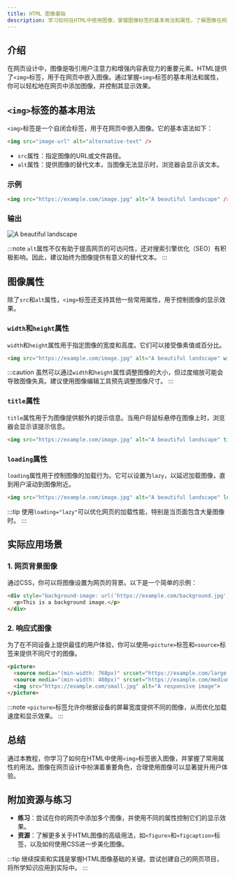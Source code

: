 ```yaml
---
title: HTML 图像基础
description: 学习如何在HTML中使用图像，掌握图像标签的基本用法和属性，了解图像在网页中的实际应用。
---
```


## 介绍

在网页设计中，图像是吸引用户注意力和增强内容表现力的重要元素。HTML提供了`<img>`标签，用于在网页中嵌入图像。通过掌握`<img>`标签的基本用法和属性，你可以轻松地在网页中添加图像，并控制其显示效果。

## `<img>`标签的基本用法

`<img>`标签是一个自闭合标签，用于在网页中嵌入图像。它的基本语法如下：

```html
<img src="image-url" alt="alternative-text" />
```

- `src`属性：指定图像的URL或文件路径。
- `alt`属性：提供图像的替代文本，当图像无法显示时，浏览器会显示该文本。

### 示例

```html
<img src="https://example.com/image.jpg" alt="A beautiful landscape" />
```

### 输出

![A beautiful landscape](https://example.com/image.jpg)

:::note
`alt`属性不仅有助于提高网页的可访问性，还对搜索引擎优化（SEO）有积极影响。因此，建议始终为图像提供有意义的替代文本。
:::

## 图像属性

除了`src`和`alt`属性，`<img>`标签还支持其他一些常用属性，用于控制图像的显示效果。

### `width`和`height`属性

`width`和`height`属性用于指定图像的宽度和高度。它们可以接受像素值或百分比。

```html
<img src="https://example.com/image.jpg" alt="A beautiful landscape" width="300" height="200" />
```

:::caution
虽然可以通过`width`和`height`属性调整图像的大小，但过度缩放可能会导致图像失真。建议使用图像编辑工具预先调整图像尺寸。
:::

### `title`属性

`title`属性用于为图像提供额外的提示信息。当用户将鼠标悬停在图像上时，浏览器会显示该提示信息。

```html
<img src="https://example.com/image.jpg" alt="A beautiful landscape" title="Click to enlarge" />
```

### `loading`属性

`loading`属性用于控制图像的加载行为。它可以设置为`lazy`，以延迟加载图像，直到用户滚动到图像附近。

```html
<img src="https://example.com/image.jpg" alt="A beautiful landscape" loading="lazy" />
```

:::tip
使用`loading="lazy"`可以优化网页的加载性能，特别是当页面包含大量图像时。
:::

## 实际应用场景

### 1. 网页背景图像

通过CSS，你可以将图像设置为网页的背景。以下是一个简单的示例：

```html
<div style="background-image: url('https://example.com/background.jpg'); width: 100%; height: 500px;">
  <p>This is a background image.</p>
</div>
```

### 2. 响应式图像

为了在不同设备上提供最佳的用户体验，你可以使用`<picture>`标签和`<source>`标签来提供不同尺寸的图像。

```html
<picture>
  <source media="(min-width: 768px)" srcset="https://example.com/large.jpg">
  <source media="(min-width: 480px)" srcset="https://example.com/medium.jpg">
  <img src="https://example.com/small.jpg" alt="A responsive image">
</picture>
```

:::note
`<picture>`标签允许你根据设备的屏幕宽度提供不同的图像，从而优化加载速度和显示效果。
:::

## 总结

通过本教程，你学习了如何在HTML中使用`<img>`标签嵌入图像，并掌握了常用属性的用法。图像在网页设计中扮演着重要角色，合理使用图像可以显著提升用户体验。

## 附加资源与练习

- **练习**：尝试在你的网页中添加多个图像，并使用不同的属性控制它们的显示效果。
- **资源**：了解更多关于HTML图像的高级用法，如`<figure>`和`<figcaption>`标签，以及如何使用CSS进一步美化图像。

:::tip
继续探索和实践是掌握HTML图像基础的关键。尝试创建自己的网页项目，将所学知识应用到实际中。
:::